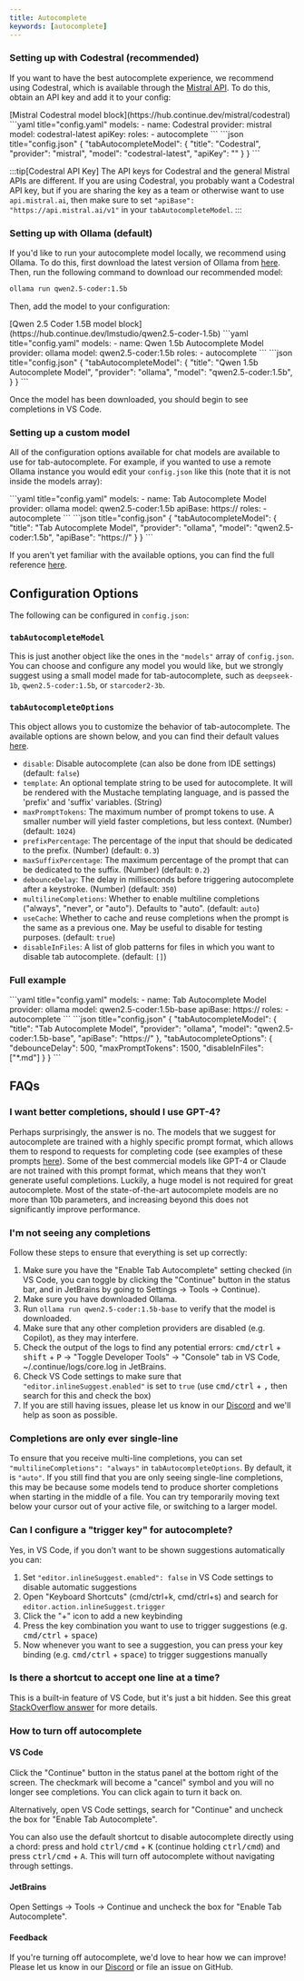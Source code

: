 ```yaml
---
title: Autocomplete
keywords: [autocomplete]
---
```



### Setting up with Codestral (recommended)

If you want to have the best autocomplete experience, we recommend using Codestral, which is available through the [Mistral API](https://console.mistral.ai/). To do this, obtain an API key and add it to your config:

<Tabs groupId="hub-config-example">
  <TabItem value="hub" label="Hub">
  [Mistral Codestral model block](https://hub.continue.dev/mistral/codestral)
  </TabItem>
  <TabItem value="yaml" label="YAML">
  ```yaml title="config.yaml"
  models:
    - name: Codestral
      provider: mistral
      model: codestral-latest
      apiKey: <YOUR_CODESTRAL_API_KEY>
      roles:
        - autocomplete
  ```
  </TabItem>
  <TabItem value="json" label="JSON">
  ```json title="config.json"
  {
    "tabAutocompleteModel": {
      "title": "Codestral",
      "provider": "mistral", 
      "model": "codestral-latest",
      "apiKey": "<YOUR_CODESTRAL_API_KEY>"
    }
  }
  ```
  </TabItem>
</Tabs>

:::tip[Codestral API Key]
The API keys for Codestral and the general Mistral APIs are different. If you are using Codestral, you probably want a Codestral API key, but if you are sharing the key as a team or otherwise want to use `api.mistral.ai`, then make sure to set `"apiBase": "https://api.mistral.ai/v1"` in your `tabAutocompleteModel`.
:::

### Setting up with Ollama (default)

If you'd like to run your autocomplete model locally, we recommend using Ollama. To do this, first download the latest version of Ollama from [here](https://ollama.ai). Then, run the following command to download our recommended model:

```bash
ollama run qwen2.5-coder:1.5b
```

Then, add the model to your configuration:

<Tabs groupId="hub-config-example">
  <TabItem value="hub" label="Hub">
  [Qwen 2.5 Coder 1.5B model block](https://hub.continue.dev/lmstudio/qwen2.5-coder-1.5b)
  </TabItem>
  <TabItem value="yaml" label="YAML">
  ```yaml title="config.yaml"
  models:
    - name: Qwen 1.5b Autocomplete Model
      provider: ollama
      model: qwen2.5-coder:1.5b
      roles:
        - autocomplete
  ```
  </TabItem>
  <TabItem value="json" label="JSON">
  ```json title="config.json"
  {
    "tabAutocompleteModel": {
      "title": "Qwen 1.5b Autocomplete Model",
      "provider": "ollama", 
      "model": "qwen2.5-coder:1.5b",
    }
  }
  ```
  </TabItem>
</Tabs>

Once the model has been downloaded, you should begin to see completions in VS Code.

### Setting up a custom model

All of the configuration options available for chat models are available to use for tab-autocomplete. For example, if you wanted to use a remote Ollama instance you would edit your `config.json` like this (note that it is not inside the models array):

<Tabs groupId="config-example">
  <TabItem value="yaml" label="YAML">
  ```yaml title="config.yaml"
  models:
    - name: Tab Autocomplete Model
      provider: ollama
      model: qwen2.5-coder:1.5b
      apiBase: https://<my endpoint>
      roles:
        - autocomplete
  ```
  </TabItem>
  <TabItem value="json" label="JSON">
  ```json title="config.json"
  {
    "tabAutocompleteModel": {
      "title": "Tab Autocomplete Model",
      "provider": "ollama", 
      "model": "qwen2.5-coder:1.5b",
      "apiBase": "https://<my endpoint>"
    }
  }
  ```
  </TabItem>
</Tabs>

If you aren't yet familiar with the available options, you can find the full reference [here](./configuration.md).

## Configuration Options

The following can be configured in `config.json`:

### `tabAutocompleteModel`

This is just another object like the ones in the `"models"` array of `config.json`. You can choose and configure any model you would like, but we strongly suggest using a small model made for tab-autocomplete, such as `deepseek-1b`, `qwen2.5-coder:1.5b`, or `starcoder2-3b`.

### `tabAutocompleteOptions`

This object allows you to customize the behavior of tab-autocomplete. The available options are shown below, and you can find their default values [here](https://github.com/continuedev/continue/blob/fbeb2e4fe15d4b434a30a136f74b672485c852d9/core/util/parameters.ts).

- `disable`: Disable autocomplete (can also be done from IDE settings) (default: `false`)
- `template`: An optional template string to be used for autocomplete. It will be rendered with the Mustache templating language, and is passed the 'prefix' and 'suffix' variables. (String)
- `maxPromptTokens`: The maximum number of prompt tokens to use. A smaller number will yield faster completions, but less context. (Number) (default: `1024`)
- `prefixPercentage`: The percentage of the input that should be dedicated to the prefix. (Number) (default: `0.3`)
- `maxSuffixPercentage`: The maximum percentage of the prompt that can be dedicated to the suffix. (Number) (default: `0.2`)
- `debounceDelay`: The delay in milliseconds before triggering autocomplete after a keystroke. (Number) (default: `350`)
- `multilineCompletions`: Whether to enable multiline completions ("always", "never", or "auto"). Defaults to "auto". (default: `auto`)
- `useCache`: Whether to cache and reuse completions when the prompt is the same as a previous one. May be useful to disable for testing purposes. (default: `true`)
- `disableInFiles`: A list of glob patterns for files in which you want to disable tab autocomplete. (default: `[]`)

### Full example

<Tabs groupId="config-example">
  <TabItem value="yaml" label="YAML">
  ```yaml title="config.yaml"
  models:
    - name: Tab Autocomplete Model
      provider: ollama
      model: qwen2.5-coder:1.5b-base
      apiBase: https://<my endpoint>
      roles:
        - autocomplete
  ```
  </TabItem>
  <TabItem value="json" label="JSON">
  ```json title="config.json"
  {
    "tabAutocompleteModel": {
      "title": "Tab Autocomplete Model",
      "provider": "ollama",
      "model": "qwen2.5-coder:1.5b-base",
      "apiBase": "https://<my endpoint>"
    },
    "tabAutocompleteOptions": {
      "debounceDelay": 500,
      "maxPromptTokens": 1500,
      "disableInFiles": ["*.md"]
    }
  }
  ```
  </TabItem>  
</Tabs>

## FAQs

### I want better completions, should I use GPT-4?

Perhaps surprisingly, the answer is no. The models that we suggest for autocomplete are trained with a highly specific prompt format, which allows them to respond to requests for completing code (see examples of these prompts [here](https://github.com/continuedev/continue/blob/main/core/autocomplete/templating/AutocompleteTemplate.ts)). Some of the best commercial models like GPT-4 or Claude are not trained with this prompt format, which means that they won't generate useful completions. Luckily, a huge model is not required for great autocomplete. Most of the state-of-the-art autocomplete models are no more than 10b parameters, and increasing beyond this does not significantly improve performance.

### I'm not seeing any completions

Follow these steps to ensure that everything is set up correctly:

1. Make sure you have the "Enable Tab Autocomplete" setting checked (in VS Code, you can toggle by clicking the "Continue" button in the status bar, and in JetBrains by going to Settings -> Tools -> Continue).
2. Make sure you have downloaded Ollama.
3. Run `ollama run qwen2.5-coder:1.5b-base` to verify that the model is downloaded.
4. Make sure that any other completion providers are disabled (e.g. Copilot), as they may interfere.
5. Check the output of the logs to find any potential errors: <kbd>cmd/ctrl</kbd> + <kbd>shift</kbd> + <kbd>P</kbd> -> "Toggle Developer Tools" -> "Console" tab in VS Code, ~/.continue/logs/core.log in JetBrains.
6. Check VS Code settings to make sure that `"editor.inlineSuggest.enabled"` is set to `true` (use <kbd>cmd/ctrl</kbd> + <kbd>,</kbd> then search for this and check the box)
7. If you are still having issues, please let us know in our [Discord](https://discord.gg/vapESyrFmJ) and we'll help as soon as possible.

### Completions are only ever single-line

To ensure that you receive multi-line completions, you can set `"multilineCompletions": "always"` in `tabAutocompleteOptions`. By default, it is `"auto"`. If you still find that you are only seeing single-line completions, this may be because some models tend to produce shorter completions when starting in the middle of a file. You can try temporarily moving text below your cursor out of your active file, or switching to a larger model.

### Can I configure a "trigger key" for autocomplete?

Yes, in VS Code, if you don't want to be shown suggestions automatically you can:

1. Set `"editor.inlineSuggest.enabled": false` in VS Code settings to disable automatic suggestions
2. Open "Keyboard Shortcuts" (cmd/ctrl+k, cmd/ctrl+s) and search for `editor.action.inlineSuggest.trigger`
3. Click the "+" icon to add a new keybinding
4. Press the key combination you want to use to trigger suggestions (e.g. <kbd>cmd/ctrl</kbd> + <kbd>space</kbd>)
5. Now whenever you want to see a suggestion, you can press your key binding (e.g. <kbd>cmd/ctrl</kbd> + <kbd>space</kbd>) to trigger suggestions manually

### Is there a shortcut to accept one line at a time?

This is a built-in feature of VS Code, but it's just a bit hidden. See this great [StackOverflow answer](https://stackoverflow.com/questions/72228174/accept-line-by-line-from-autocompletion/78001122#78001122) for more details.

### How to turn off autocomplete

#### VS Code

Click the "Continue" button in the status panel at the bottom right of the screen. The checkmark will become a "cancel" symbol and you will no longer see completions. You can click again to turn it back on.

Alternatively, open VS Code settings, search for "Continue" and uncheck the box for "Enable Tab Autocomplete".

You can also use the default shortcut to disable autocomplete directly using a chord: press and hold <kbd>ctrl/cmd</kbd> + <kbd>K</kbd> (continue holding <kbd>ctrl/cmd</kbd>) and press <kbd>ctrl/cmd</kbd> + <kbd>A</kbd>. This will turn off autocomplete without navigating through settings.

#### JetBrains

Open Settings -> Tools -> Continue and uncheck the box for "Enable Tab Autocomplete".

#### Feedback

If you're turning off autocomplete, we'd love to hear how we can improve! Please let us know in our [Discord](https://discord.gg/vapESyrFmJ) or file an issue on GitHub.
